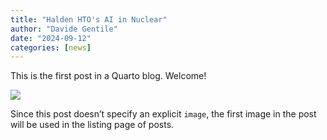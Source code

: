 ```yaml
---
title: "Halden HTO's AI in Nuclear"
author: "Davide Gentile"
date: "2024-09-12"
categories: [news]
---
```


This is the first post in a Quarto blog. Welcome!

![](thumbnail.jpg)

Since this post doesn't specify an explicit `image`, the first image in the post will be used in the listing page of posts.
